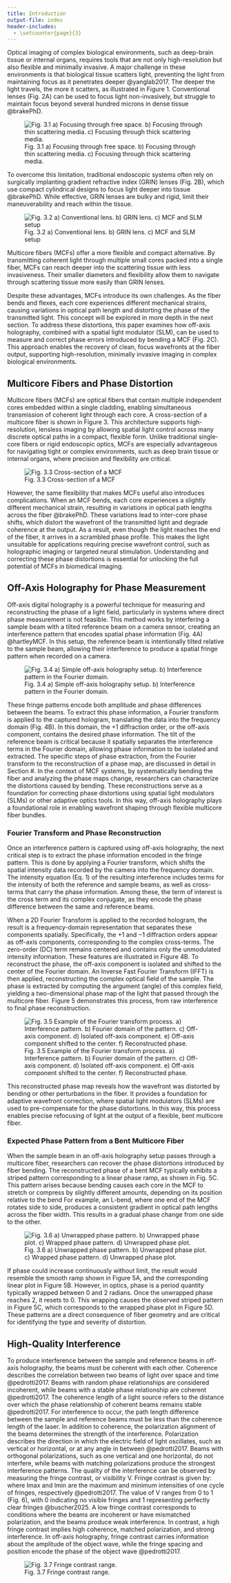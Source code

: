 ```yaml
---
title: Introduction
output-file: index
header-includes:
  - \setcounter{page}{3}  
---
```


\indent Optical imaging of complex biological environments, such as deep-brain tissue or internal organs, requires tools that are not only high-resolution but also flexible and minimally invasive. A major challenge in these environments is that biological tissue scatters light, preventing the light from maintaining focus as it penetrates deeper @yanglab2017. The deeper the light travels, the more it scatters, as illustrated in Figure 1. Conventional lenses (Fig. 2A) can be used to focus light non-invasively, but struggle to maintain focus beyond several hundred microns in dense tissue @brakePhD.

![Fig. 3.1 a) Focusing through free space. b) Focusing through thin scattering media. c) Focusing through thick scattering media.](./images/scatter.png)

\indent To overcome this limitation, traditional endoscopic systems often rely on surgically implanting gradient refractive index (GRIN) lenses (Fig. 2B), which use compact cylindrical designs to focus light deeper into tissue @brakePhD. While effective, GRIN lenses are bulky and rigid, limit their maneuverability and reach within the tissue.

![Fig. 3.2 a) Conventional lens. b) GRIN lens. c) MCF and SLM setup](./images/grinLens.png)

\index Multicore fibers (MCFs) offer a more flexible and compact alternative. By transmitting coherent light through multiple small cores packed into a single fiber, MCFs can reach deeper into the scattering tissue with less invasiveness. Their smaller diameters and flexibility allow them to navigate through scattering tissue more easily than GRIN lenses. 

\index Despite these advantages, MCFs introduce its own challenges. As the fiber bends and flexes, each core experiences different mechanical strains, causing variations in optical path length and distorting the phase of the transmitted light. This concept will be explored in more depth in the next section. To address these distortions, this paper examines how off-axis holography, combined with a spatial light modulator (SLM), can be used to measure and correct phase errors introduced by bending a MCF (Fig. 2C).  This approach enables the recovery of clean, focus wavefronts at the fiber output, supporting high-resolution, minimally invasive imaging in complex biological environments.

## Multicore Fibers and Phase Distortion {#multicore-fibers-and-phase-distortion}
\indent Multicore fibers (MCFs) are optical fibers that contain multiple independent cores embedded within a single cladding, enabling simultaneous transmission of coherent light through each core. A cross-section of a multicore fiber is shown in Figure 3. This architecture supports high-resolution, lensless imaging by allowing spatial light control across many discrete optical paths in a compact, flexible form. Unlike traditional single-core fibers or rigid endoscopic optics, MCFs are especially advantageous for navigating tight or complex environments, such as deep brain tissue or internal organs, where precision and flexibility are critical.


![Fig. 3.3 Cross-section of a MCF](./images/crossSection.png)

\indent However, the same flexibility that makes MCFs useful also introduces complications. When an MCF bends, each core experiences a slightly different mechanical strain, resulting in variations in optical path lengths across the fiber @brakePhD. These variations lead to inter-core phase shifts, which distort the wavefront of the transmitted light and degrade coherence at the output. As a result, even though the light reaches the end of the fiber, it arrives in a scrambled phase profile. This makes the light unsuitable for applications requiring precise wavefront control, such as holographic imaging or targeted neural stimulation. Understanding and correcting these phase distortions is essential for unlocking the full potential of MCFs in biomedical imaging.

## Off-Axis Holography for Phase Measurement {#off-axis-holography-for-phase-measurement}

\indent Off-axis digital holography is a powerful technique for measuring and reconstructing the phase of a light field, particularly in systems where direct phase measurement is not feasible. This method works by interfering a sample beam with a tilted reference beam on a camera sensor, creating an interference pattern that encodes spatial phase information (Fig. 4A) @hartleyMCF. In this setup, the reference beam is intentionally tilted relative to the sample beam, allowing their interference to produce a spatial fringe pattern when recorded on a camera.

![Fig. 3.4 a) Simple off-axis holography setup. b) Interference pattern in the Fourier domain.](./images/simpleOffAxis.png)

 \indent These fringe patterns encode both amplitude and phase differences between the beams. To extract this phase information, a Fourier transform is applied to the captured hologram, translating the data into the frequency domain (Fig. 4B). In this domain, the +1 diffraction order, or the off-axis component, contains the desired phase information. The tilt of the reference beam is critical because it spatially separates the interference terms in the Fourier domain, allowing phase information to be isolated and extracted. The specific steps of phase extraction, from the Fourier transform to the reconstruction of a phase map, are discussed in detail in Section #. In the context of MCF systems, by systematically bending the fiber and analyzing the phase maps change, researchers can characterize the distortions caused by bending. These reconstructions serve as a foundation for correcting phase distortions using spatial light modulators (SLMs) or other adaptive optics tools. In this way, off-axis holography plays a foundational role in enabling wavefront shaping through flexible multicore fiber bundles.

### Fourier Transform and Phase Reconstruction

\indent Once an interference pattern is captured using off-axis holography, the next critical step is to extract the phase information encoded in the fringe pattern. This is done by applying a Fourier transform, which shifts the spatial intensity data recorded by the camera into the frequency domain. The intensity equation (Eq. 1) of the resulting interference includes terms for the intensity of both the reference and sample beams, as well as cross-terms that carry the phase information. Among these, the term of interest is the cross term and its complex conjugate, as they encode the phase difference between the same and reference beams.

\begin{align}
I = \left| \hat{E}_S + \hat{E}_R \right|^2 
= \left| \hat{E}_S \right|^2 + \left| \hat{E}_R \right|^2 
+ \hat{E}_R \hat{E}_S^* + \hat{E}_S \hat{E}_R^* \quad \text{(Eq.~1)}
\end{align}

\indent When a 2D Fourier Transform is applied to the recorded hologram, the result is a frequency-domain representation that separates these components spatially. Specifically, the +1 and −1 diffraction orders appear as off-axis components, corresponding to the complex cross-terms. The zero-order (DC) term remains centered and contains only the unmodulated intensity information. These features are illustrated in Figure 4B. To reconstruct the phase, the off-axis component is isolated and shifted to the center of the Fourier domain. An Inverse Fast Fourier Transform (IFFT) is then applied, reconstructing the complex optical field of the sample. The phase is extracted by computing the argument (angle) of this complex field, yielding a two-dimensional phase map of the light that passed through the multicore fiber. Figure 5 demonstrates this process, from raw interference to final phase reconstruction.

![Fig. 3.5  Example of the Fourier transform process. a) Interference pattern. b) Fourier domain of the pattern. c) Off-axis component. d) Isolated off-axis component. e) Off-axis component shifted to the center. f) Reconstructed phase.](./images/example.png)

\indent This reconstructed phase map reveals how the wavefront was distorted by bending or other perturbations in the fiber. It provides a foundation for adaptive wavefront correction, where spatial light modulators (SLMs) are used to pre-compensate for the phase distortions. In this way, this process enables precise refocusing of light at the output of a flexible, bent multicore fiber.

### Expected Phase Pattern from a Bent Multicore Fiber

\indent When the sample beam in an off-axis holography setup passes through a multicore fiber, researchers can recover the phase distortions introduced by fiber bending. The reconstructed phase of a bent MCF typically exhibits a striped pattern corresponding to a linear phase ramp, as shown in Fig. 5C. This pattern arises because bending causes each core in the MCF to stretch or compress by slightly different amounts, depending on its position relative to the bend For example, an L-bend, where one end of the MCF rotates side to side, produces a consistent gradient in optical path lengths across the fiber width. This results in a gradual phase change from one side to the other. 

![Fig. 3.6  a) Unwrapped phase pattern. b) Unwrapped phase plot. c) Wrapped phase pattern. d) Unwrapped phase plot.](./images/ramp.png)

\indent If phase could increase continuously without limit, the result would resemble the smooth ramp shown in Figure 5A, and the corresponding linear plot in Figure 5B. However, in optics, phase is a period quantity typically wrapped between 0 and 2 radians. Once the unwrapped phase reaches 2, it resets to 0. This wrapping causes the observed striped pattern in Figure 5C, which corresponds to the wrapped phase plot in Figure 5D. These patterns are a direct consequence of fiber geometry and are critical for identifying the type and severity of distortion.

## High-Quality Interference {#high-quality-interference}

\indent To produce interference between the sample and reference beams in off-axis holography, the beams must be coherent with each other. Coherence describes the correlation between two beams of light over space and time @pedrotti2017. Beams with random phase relationships are considered incoherent, while beams with a stable phase relationship are coherent @pedrotti2017. The coherence length of a light source refers to the distance over which the phase relationship of coherent beams remains stable @pedrotti2017. For interference to occur, the path length difference between the sample and reference beams must be less than the coherence length of the laser.
\indent In addition to coherence, the polarization alignment of the beams determines the strength of the interference. Polarization describes the direction in which the electric field of light oscillates, such as vertical or horizontal, or at any angle in between @pedrotti2017. Beams with orthogonal polarizations, such as one vertical and one horizontal, do not interfere, while beams with matching polarizations produce the strongest interference patterns.
\indent The quality of the interference can be observed by measuring the fringe contrast, or visibility V. Fringe contrast is given by:
\begin{align}
|V| = \frac{I_{\text{max}} - I_{\text{min}}}{I_{\text{max}} + I_{\text{min}}} \quad \text{(Eq.~2)}
\end{align}
where Imax and Imin are the maximum and minimum intensities of one cycle of fringes, respectively @pedrotti2017. The value of V ranges from 0 to 1 (Fig. 6), with 0 indicating no visible fringes and 1 representing perfectly clear fringes @buscher2025. A low fringe contrast corresponds to conditions where the beams are incoherent or have mismatched polarization, and the beams produce weak interference. In contrast, a high fringe contrast implies high coherence, matched polarization, and strong interference. In off-axis holography, fringe contrast carries information about the amplitude of the object wave, while the fringe spacing and position encode the phase of the object wave @pedrotti2017.

![Fig. 3.7 Fringe contrast range.](./images/fringe.png)